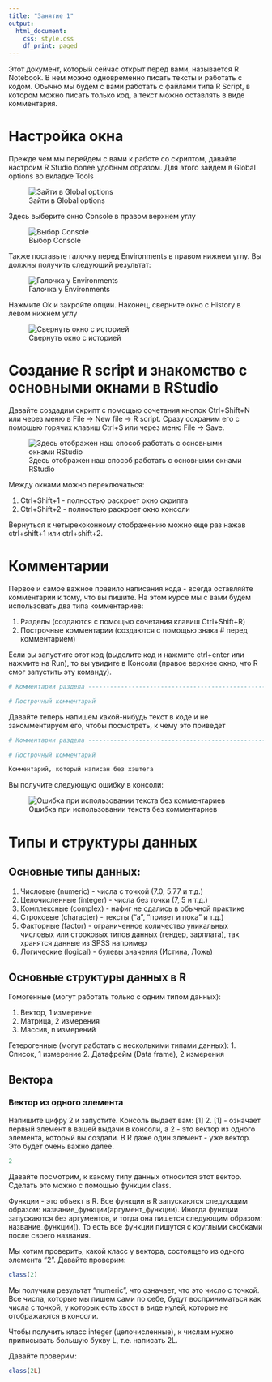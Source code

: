 ```yaml
---
title: "Занятие 1"
output:
  html_document:
    css: style.css
    df_print: paged
---
```


Этот документ, который сейчас открыт перед вами, называется R Notebook. В нем можно одновременно писать тексты и работать с кодом. Обычно мы будем с вами работать с файлами типа R Script, в котором можно писать только код, а текст можно оставлять в виде комментария.

# Настройка окна

Прежде чем мы перейдем с вами к работе со скриптом, давайте настроим R Studio более удобным образом. Для этого зайдем в Global options во вкладке Tools

![Зайти в Global options](Images/Menu_1.png)

Здесь выберите окно Console в правом верхнем углу

![Выбор Console](Images/Menu_2.png)

Также поставьте галочку перед Environments в правом нижнем углу. Вы должны получить следующий результат:

![Галочка у Environments](Images/Menu_3.png)

Нажмите Ok и закройте опции. Наконец, сверните окно с History в левом нижнем углу

![Свернуть окно с историей](Images/Menu_4.jpg)

# Создание R script и знакомство с основными окнами в RStudio

Давайте создадим скрипт с помощью сочетания кнопок Ctrl+Shift+N или через меню в File -> New file -> R script. Сразу сохраним его с помощью горячих клавиш Сtrl+S или через меню File -> Save. 

![Здесь отображен наш способ работать с основными окнами RStudio](Images/Console_1.png)

Между окнами можно переключаться:

  1. Ctrl+Shift+1 - полностью раскроет окно скрипта
  2. Ctrl+Shift+2 - полностью раскроет окно консоли

Вернуться к четырехоконному отображению можно еще раз нажав ctrl+shift+1 или ctrl+shift+2.

# Комментарии

Первое и самое важное правило написания кода - всегда оставляйте комментарии к тому, что вы пишите. На этом курсе мы с вами будем использовать два типа комментариев:

  1. Разделы (создаются с помощью сочетания клавиш Ctrl+Shift+R)
  2. Построчные комментарии (создаются с помощью знака # перед комментарием)
  
Если вы запустите этот код (выделите код и нажмите ctrl+enter или нажмите на Run), то вы увидите в Консоли (правое верхнее окно, что R смог запустить эту команду). 
  
```r
# Комментарии раздела ---------------------------------------------------

# Построчный комментарий
```

Давайте теперь напишем какой-нибудь текст в коде и не закомментируем его, чтобы посмотреть, к чему это приведет

```r
# Комментарии раздела ---------------------------------------------------

# Построчный комментарий

Комментарий, который написан без хэштега
```

Вы получите следующую ошибку в консоли:

![Ошибка при использовании текста без комментариев](Images/Code_1.png)

# Типы и структуры данных

## Основные типы данных:

  1. Числовые (numeric) - числа с точкой (7.0, 5.77 и т.д.)
  2. Целочисленные (integer) - числа без точки (7, 5 и т.д.)
  3. Комплексные (complex) - нафиг не сдались в обычной практике
  4. Строковые (character) - тексты ("а", "привет и пока" и т.д.)
  5. Факторные (factor) - ограниченное количество уникальных числовых или строковых типов данных (гендер, зарплата), так хранятся данные из SPSS например
  6. Логические (logical) - булевы значения (Истина, Ложь)

## Основные структуры данных в R

Гомогенные (могут работать только с одним типом данных):

  1. Вектор, 1 измерение
  2. Матрица, 2 измерения
  3. Массив, n измерений

Гетерогенные (могут работать с несколькими типами данных):
  1. Список, 1 измерение
  2. Датафрейм (Data frame), 2 измерения
  
## Вектора

### Вектор из одного элемента

Напишите цифру 2 и запустите. Консоль выдает вам: [1] 2.
[1] - означает первый элемент в вашей выдачи в консоли, а 2 - это вектор из одного элемента, который вы создали. В R даже один элемент - уже вектор. Это будет очень важно далее.
```r
2
```
Давайте посмотрим, к какому типу данных относится этот вектор. Сделать это можно с помощью функции class. 

Функции - это объект в R. Все функции в R запускаются следующим образом: название_функции(аргумент_функции). Иногда функции запускаются без аргументов, и тогда она пишется следующим образом: название_функции(). То есть все функции пишутся с круглыми скобками после своего названия.

Мы хотим проверить, какой класс у вектора, состоящего из одного элемента "2". Давайте проверим:

```r
class(2)
```

Мы получили результат "numeric", что означает, что это число с точкой. Все числа, которые мы пишем сами по себе, будут восприниматься как числа с точкой, у которых есть хвост в виде нулей, которые не отображаются в консоли. 

Чтобы получить класс integer (целочисленные), к числам нужно приписывать большую букву L, т.е. написать 2L.

Давайте проверим:
```r
class(2L)
```


  
